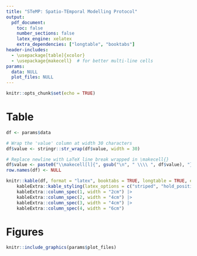 ```yaml
---
title: "STeMP: Spatio-TEmporal Modelling Protocol"
output:
  pdf_document:
    toc: false
    number_sections: false
    latex_engine: xelatex
    extra_dependencies: ["longtable", "booktabs"]
header-includes:
  - \usepackage[table]{xcolor}
  - \usepackage{makecell}  # for better multi-line cells
params:
  data: NULL
  plot_files: NULL
---
```


<!--
  This R Markdown template generates the STeMP protocol PDF report.
  
  It renders:
  - A formatted table of protocol data (params$data) with line wrapping and multi-line LaTeX cells.
  - Figures included from the provided plot file paths (params$plot_files).
  
  The document is compiled using XeLaTeX with specific LaTeX packages for styling.
  
  Usage:
  - Pass a data.frame to `params$data` with columns expected by the table renderer.
  - Provide vector of plot file paths to `params$plot_files` to include figures.
-->


```r
knitr::opts_chunk$set(echo = TRUE)
```


# Table
```r
df <- params$data

# Wrap the 'value' column at width 30 characters
df$value <- stringr::str_wrap(df$value, width = 30)

# Replace newline with LaTeX line break wrapped in \makecell{}
df$value <- paste0("\\makecell[l]{", gsub("\n", " \\\\ ", df$value), "}")
row.names(df) <- NULL

knitr::kable(df, format = "latex", booktabs = TRUE, longtable = TRUE, escape = FALSE) |>
	kableExtra::kable_styling(latex_options = c("striped", "hold_position"), font_size = 6) |>
	kableExtra::column_spec(1, width = "2cm") |>
	kableExtra::column_spec(2, width = "4cm") |>
	kableExtra::column_spec(3, width = "4cm") |>
	kableExtra::column_spec(4, width = "6cm")


```

# Figures
```r
knitr::include_graphics(params$plot_files)
```


